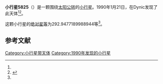 {{Infobox planet
| bgcolour = #FFFFC0
| name = 5825 Rakuyou
| symbol = 
| image = 
| caption = 
| discovery = yes
| discovery_ref = 
| discoverer = {{link-jp|杉江淳|杉江淳}}
| discovery_site = [[Dynic|Dynic]] 
| discovered = 1990年1月21日
| designations = yes
| mp_name = 
| named_after = 
| alt_names = 1990 BR1/ 1958 TQ / 1980 XP2
| mp_category = [[主带小行星|主带小行星]]
| orbit_ref = <ref name="a">[http://ssd.jpl.nasa.gov/sbdb.cgi?sstr=5825 5825 Rakuyou] {{Wayback|url=http://ssd.jpl.nasa.gov/sbdb.cgi?sstr=5825 |date=20140815043826 }}，小行星數據庫瀏覽器（JPL Small-Body Database Browser）－[[美国国家航空航天局|美国国家航空航天局]]喷气推进实验室</ref>
| epoch = 2456400.5 (2013年4月18日更新)
| aphelion = {{convert|3.102251056142997|AU|km|3|abbr=on|lk=out}}
| perihelion = {{convert|2.217028976336763|AU|km|3|abbr=on}}
| semimajor = {{convert|2.65964001623988|AU|km|3|abbr=on}}
| eccentricity = 0.166417649
| period = 1584.282827 [[日|日]]<br />4.34[[儒略年|儒略年]]
| avg_speed = 
| inclination = 12.09522537165924
| asc_node = 145.8649527815433
| mean_anomaly = 
| arg_peri = 292.9477189988944
| satellites = 
| physical_characteristics = yes
| dimensions = 
| mass = 
| density = 
| surface_grav = 
| escape_velocity = 
| sidereal_day = 
| axial_tilt = 
| pole_ecliptic_lat = 
| pole_ecliptic_lon = 
| albedo = 
| temperatures= 
| temp_name1 = 
| mean_temp_1 = 
| max_temp_1 = 
| temp_name2 = 
| max_temp_2 = 
| spectral_type = 
| abs_magnitude = 292.9477189988944
}}

'''小行星5825'''（{{lang-en|5825 Rakuyou}}）是一颗围绕[[太阳|太阳]][[公转|公转]]的[[小行星|小行星]]。1990年1月21日，{{link-jp|杉江淳|杉江淳}}在Dynic发现了此天体<ref name="a" /><ref>{{cite news|title=小行星列表|url=http://cfa-www.harvard.edu/iau/lists/NumberedMPs.txt|accessdate=2013-07-08|newspaper=哈佛大学|archive-date=2008-05-17|archive-url=https://web.archive.org/web/20080517010638/http://cfa-www.harvard.edu/iau/lists/NumberedMPs.txt|dead-url=no}}</ref>。

这颗小行星的[[绝对星等|绝对星等]]为292.9477189988944等<ref name="a" />。

==参考文献==
{{reflist}}
{{Minor Planet Number|[[小行星5824|小行星5824]]|[[小行星5826|小行星5826]]}}

{{小天体}}

[[Category:小行星带天体|Category:小行星带天体]]
[[Category:1990年发现的小行星|Category:1990年发现的小行星]]

{{asteroid-stub}}